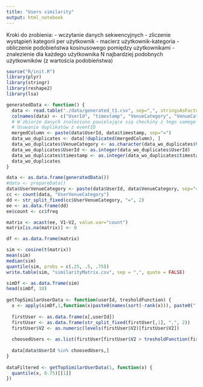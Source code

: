 ```yaml
---
title: "Users similarity"
output: html_notebook
---
```


Kroki do zrobienia:
- wczytanie danych sekwencyjnych
- zliczenie wystąpień kategorii per użytkownik
- macierz użytkownik-kategoria
- obliczenie podobieństwa kosinusowego pomiędzy użytkownikami
- znalezienie dla każdego użytkownika N najbardziej podobnych użytkowników (z wartościa podobieństwa)

```r
source("R/init.R")
library(plyr)
library(stringr)
library(reshape2)
library(lsa)

generatedData <- function() {
  data <- read.table("./data/generated_t1.csv", sep=",", stringsAsFactors = TRUE)
  colnames(data) <- c("UserId", "timestamp", "VenueCategory", "VenueCategoryId")
  # W zbiorze danych znaleziono powielające się checkiny z tego samego timestampa dla tego samego użytkownika
  # Usuwanie duplikatów z eventID
  mergedColumn <- paste(data$UserId, data$timestamp, sep="=")
  data_wo_duplicates <- data[!duplicated(mergedColumn), ]
  data_wo_duplicates$VenueCategory <- as.character(data_wo_duplicates$VenueCategory)
  data_wo_duplicates$UserId <- as.integer(data_wo_duplicates$UserId)
  data_wo_duplicates$timestamp <- as.integer(data_wo_duplicates$timestamp / 1000)
  data_wo_duplicates
}

data <- as.data.frame(generatedData())
#data <- prepareData()
data$UserVenueCategory <- paste(data$UserId, data$VenueCategory, sep="=")
cc <- count(data, "UserVenueCategory")
dd <- str_split_fixed(cc$UserVenueCategory, "=", 2)
ee <- as.data.frame(dd)
ee$count <- cc$freq

matrix <- acast(ee, V1~V2, value.var="count")
matrix[is.na(matrix)] <- 0

df <- as.data.frame(matrix)

sim <- cosine(t(matrix))
mean(sim)
median(sim)
quantile(sim, probs = c(.25, .5, .75))
write.table(sim, "similarityMatrix.csv", sep = ",", quote = FALSE)

simDf <- as.data.frame(sim)
head(simDf, 10)
  
getTopSimilarUserData <- function(userId, tresholdFunction) {
  x <- apply(simDf,1,function(x)paste0(names(sort(-rank(x))), paste0(",", -sort(-x))))
  
  firstUser <- as.data.frame(x[,userId])
  firstUser <- as.data.frame(str_split_fixed(firstUser[,1], ",", 2))
  firstUser$V2 <- as.numeric(levels(firstUser$V2)[firstUser$V2])
  
  choosedUsers <- as.list(firstUser[firstUser$V2 > tresholdFunction(firstUser$V2), 1])
  
  data[data$UserId %in% choosedUsers,]
}
  
dataFiltered <- getTopSimilarUserData(1, function(x) {
  quantile(x, 0.75)[[1]]
})
```



